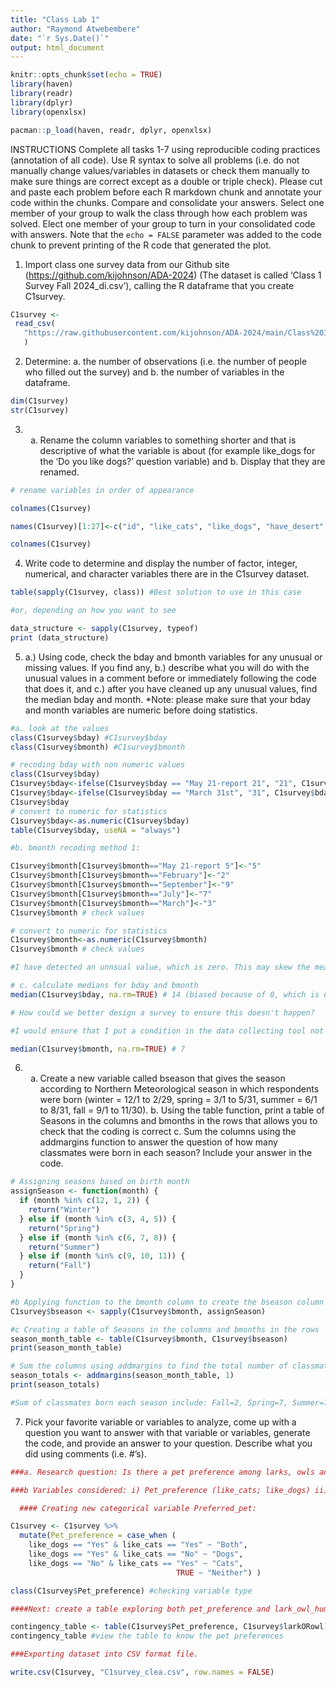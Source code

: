 ```yaml
---
title: "Class Lab 1"
author: "Raymond Atwebembere"
date: "`r Sys.Date()`"
output: html_document
---
```


```r
knitr::opts_chunk$set(echo = TRUE)
library(haven) 
library(readr) 
library(dplyr) 
library(openxlsx) 

pacman::p_load(haven, readr, dplyr, openxlsx)
```

INSTRUCTIONS Complete all tasks 1-7 using reproducible coding practices (annotation of all code). Use R syntax to solve all problems (i.e. do not manually change values/variables in datasets or check them manually to make sure things are correct except as a double or triple check). Please cut and paste each problem before each R markdown chunk and annotate your code within the chunks. Compare and consolidate your answers. Select one member of your group to walk the class through how each problem was solved. Elect one member of your group to turn in your consolidated code with answers. Note that the `echo = FALSE` parameter was added to the code chunk to prevent printing of the R code that generated the plot.

1. Import class one survey data from our Github site (<https://github.com/kijohnson/ADA-2024>) (The dataset is called ‘Class 1 Survey Fall 2024_di.csv’), calling the R dataframe that you create C1survey.

```r

C1survey <-
 read_csv(
   "https://raw.githubusercontent.com/kijohnson/ADA-2024/main/Class%201%20(Getting%20started%20and%20RR%20I)/Lab/Class%201%20Survey%20Fall%202024_di.csv"
   )

```

2.  Determine: a. the number of observations (i.e. the number of people who filled out the survey) and b. the number of variables in the dataframe.

```r

dim(C1survey) 
str(C1survey)
```

3.   a.  Rename the column variables to something shorter and that is descriptive of what the variable is about (for example like_dogs for the ‘Do you like dogs?’ question variable) and b. Display that they are renamed.

```r
# rename variables in order of appearance

colnames(C1survey)

names(C1survey)[1:27]<-c("id", "like_cats", "like_dogs", "have_desert", "slogan", "fav_day", "larkORowl", "fav_food", "fav_drink", "fav_season", "fav_month", "hobby", "program", "specialization", "stat_software", "R_exp", "coding_comfort", "coding_length", "top_three","public_health_interest", "fav_num", "bday", "bmonth", "country", "state", "city", "highest_educ_level")

colnames(C1survey)

```

4.  Write code to determine and display the number of factor, integer, numerical, and character variables there are in the C1survey dataset.

```r
table(sapply(C1survey, class)) #Best solution to use in this case

#or, depending on how you want to see

data_structure <- sapply(C1survey, typeof)
print (data_structure)
```

5.  a.) Using code, check the bday and bmonth variables for any unusual or missing values. If you find any, b.) describe what you will do with the unusual values in a comment before or immediately following the code that does it, and c.) after you have cleaned up any unusual values, find the median bday and month. *Note: please make sure that your bday and month variables are numeric before doing statistics.

```r
#a. look at the values
class(C1survey$bday) #C1survey$bday
class(C1survey$bmonth) #C1survey$bmonth

# recoding bday with non numeric values
class(C1survey$bday)
C1survey$bday<-ifelse(C1survey$bday == "May 21-report 21", "21", C1survey$bday)
C1survey$bday<-ifelse(C1survey$bday == "March 31st", "31", C1survey$bday)
C1survey$bday
# convert to numeric for statistics
C1survey$bday<-as.numeric(C1survey$bday)
table(C1survey$bday, useNA = "always")

#b. bmonth recoding method 1:

C1survey$bmonth[C1survey$bmonth=="May 21-report 5"]<-"5"
C1survey$bmonth[C1survey$bmonth=="February"]<-"2"
C1survey$bmonth[C1survey$bmonth=="September"]<-"9"
C1survey$bmonth[C1survey$bmonth=="July"]<-"7"
C1survey$bmonth[C1survey$bmonth=="March"]<-"3"
C1survey$bmonth # check values 

# convert to numeric for statistics
C1survey$bmonth<-as.numeric(C1survey$bmonth)
C1survey$bmonth # check values 

#I have detected an unnsual value, which is zero. This may skew the measures of central tendency.

# c. calculate medians for bday and bmonth 
median(C1survey$bday, na.rm=TRUE) # 14 (biased because of 0, which is not a value) 

# How could we better design a survey to ensure this doesn't happen?

#I would ensure that I put a condition in the data collecting tool not to accept 0 as an entry

median(C1survey$bmonth, na.rm=TRUE) # 7
```

6. a.  Create a new variable called bseason that gives the season according to Northern Meteorological season in which respondents were born (winter = 12/1 to 2/29, spring = 3/1 to 5/31, summer = 6/1 to 8/31, fall = 9/1 to 11/30). b. Using the table function, print a table of Seasons in the columns and bmonths in the rows that allows you to check that the coding is correct c. Sum the columns using the addmargins function to answer the question of how many classmates were born in each season? Include your answer in the code.

```r

# Assigning seasons based on birth month
assignSeason <- function(month) {
  if (month %in% c(12, 1, 2)) {
    return("Winter")
  } else if (month %in% c(3, 4, 5)) {
    return("Spring")
  } else if (month %in% c(6, 7, 8)) {
    return("Summer")
  } else if (month %in% c(9, 10, 11)) {
    return("Fall")
  } 
}

#b Applying function to the bmonth column to create the bseason column
C1survey$bseason <- sapply(C1survey$bmonth, assignSeason)

#c Creating a table of Seasons in the columns and bmonths in the rows
season_month_table <- table(C1survey$bmonth, C1survey$bseason)
print(season_month_table)

# Sum the columns using addmargins to find the total number of classmates per season
season_totals <- addmargins(season_month_table, 1)
print(season_totals)

#Sum of classmates born each season include: Fall=2, Spring=7, Summer=7, Winter=4
```

7.  Pick your favorite variable or variables to analyze, come up with a question you want to answer with that variable or variables, generate the code, and provide an answer to your question. Describe what you did using comments (i.e. #’s).

```r
###a. Research question: Is there a pet preference among larks, owls and humming birds?

###b Variables considered: i) Pet_preference (like_cats; like_dogs) ii) larkORowl (lark, Owl, Hummingbird)

  #### Creating new categorical variable Preferred_pet:

C1survey <- C1survey %>% 
  mutate(Pet_preference = case_when (
    like_dogs == "Yes" & like_cats == "Yes" ~ "Both",
    like_dogs == "Yes" & like_cats == "No" ~ "Dogs",
    like_dogs == "No" & like_cats == "Yes" ~ "Cats",
                                     TRUE ~ "Neither") )

class(C1survey$Pet_preference) #checking variable type

####Next: create a table exploring both pet_preference and lark_owl_hummingbird 

contingency_table <- table(C1survey$Pet_preference, C1survey$larkORowl)
contingency_table #view the table to know the pet preferences

###Exporting dataset into CSV format file.

write.csv(C1survey, "C1survey_clea.csv", row.names = FALSE)

```
